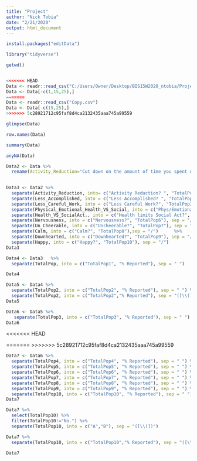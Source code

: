```yaml
---
title: "Project"
author: "Nick Tobia"
date: "2/21/2020"
output: html_document
---
```

```r
install.packages("editData")
```

```r
library("tidyverse")
```

```r
getwd()
```


```r
```


```r
<<<<<<< HEAD
Data <- readr::read_csv("C:/Users/Owner/Desktop/BIS15W2020_ntobia/Project/Copy.csv")
Data <- Data[-c(1,15,25),]
=======
Data <- readr::read_csv("Copy.csv")
Data <- Data[-c(15,25),]
>>>>>>> 5c28921712c95faf8d4ca2132435aaa745a99559
```

```r
glimpse(Data)
```



```r
row.names(Data)
```

```r
summary(Data)
```


```r
anyNA(Data)
```

```r
Data2 <- Data %>% 
  rename(Activity_Reduction="Cut down on the amount of time you spent on work or other activities?", Less_Accomplished="Accomplished less than you would like?", Less_Careful_Work= "Did work or other activities less carefully than ususal?", Physical_Emotional_Health_VS_Social= "Has your physical health or emotional problems interfered with your normal social activities?", Health_VS_SocialAct.="Has your health limited your social activities?", Nervousness= "Have you been a very nervous person?", Un_Cheerable="Have you felt so down in the dumps that nothing could cheer you up?", Calm="Have you felt calm and peaceful?",Downhearted="Have you felt downhearted and blue?", Happy="Have you been a happy person?")
         
```

```r
Data3 <- Data2 %>% 
  separate(Activity_Reduction, into= c("Activity Reduction? ", "TotalPop"),  sep = "/")  %>% 
  separate(Less_Accomplished, into = c("Less Accomplished? ", "TotalPop2"), sep = "/")  %>% 
  separate(Less_Careful_Work, into = c("Less Careful Work?", "TotalPop3"), sep = "/")  %>%
  separate(Physical_Emotional_Health_VS_Social, into = c("Phys/Emotional Prob Affectting Social Activity?", "TotalPop4"), sep = "/")    %>% 
  separate(Health_VS_SocialAct., into = c("Health limits Social Act?", "TotalPop5"), sep = "/")   %>% 
  separate(Nervousness, into = c("Nervousness?", "TotalPop6"), sep = "/")   %>% 
  separate(Un_Cheerable, into = c("Uncheerable?", "TotalPop7"), sep = "/")   %>% 
  separate(Calm, into = c("Calm?", "TotalPop8"),sep = "/")      %>% 
  separate(Downhearted, into = c("Downhearted?", "TotalPop9"), sep = "/") %>% 
  separate(Happy, into = c("Happy?", "TotalPop10"), sep = "/")
Data3
```


```r
Data4 <- Data3   %>% 
  separate(TotalPop, into = c("TotalPop1", "% Reported"), sep = " ")

Data4
```


```r
Data5 <- Data4 %>% 
  separate(TotalPop2, into = c("TotalPop2", "% Reported"), sep = " ") %>% 
  separate(TotalPop2, into = c("TotalPop2","% Reported"), sep = "([\\(])")
Data5
```


```r
Data6 <- Data5 %>% 
   separate(TotalPop3, into = c("TotalPop3", "% Reported"), sep = " ")
Data6
```

<<<<<<< HEAD




=======
>>>>>>> 5c28921712c95faf8d4ca2132435aaa745a99559
```r
Data7 <- Data6 %>% 
  separate(TotalPop4, into = c("TotalPop4", "% Reported"), sep = " ") %>% 
  separate(TotalPop5, into = c("TotalPop5", "% Reported"), sep = " ") %>% 
  separate(TotalPop6, into = c("TotalPop6", "% Reported"), sep = " ") %>%
  separate(TotalPop7, into = c("TotalPop7", "% Reported"), sep = " ") %>% 
  separate(TotalPop8, into = c("TotalPop8", "% Reported"), sep = " ") %>% 
  separate(TotalPop9, into = c("TotalPop9", "% Reported"), sep = " ") %>% 
  separate(TotalPop10, into = c("TotalPop10", "% Reported"), sep = " ")
Data7
```

```r
Data7 %>% 
  select(TotalPop10) %>% 
  filter(TotalPop10!="No.") %>% 
  separate(TotalPop10, into = c("A","B"), sep = "([\\(])")
```



```r
Data7 %>% 
  separate(TotalPop10, into = c("TotalPop10","% Reported"), sep = "([\\(])")
```

```r
Data7
```

